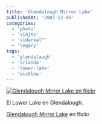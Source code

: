 ```yaml
---
title: 'Glendalough Mirror Lake'
publishedAt: '2007-12-06'
categories:
  - 'photo'
  - 'viajes'
  - 'vidareal™'
  - 'legacy'
tags:
  - 'glendalaugh'
  - 'irlanda'
  - 'lower-lake'
  - 'wicklow'
---
```


[![Glendalough Mirror Lake en flickr](https://farm3.static.flickr.com/2163/2088208479_49531e2c6f.jpg)](http://www.flickr.com/photos/ryck/2088208479/ 'Glendalough Mirror Lake')

El Lower Lake en Glendalough.

[Glendalough Mirror Lake](http://www.flickr.com/photos/ryck/2088208479/) en flickr
